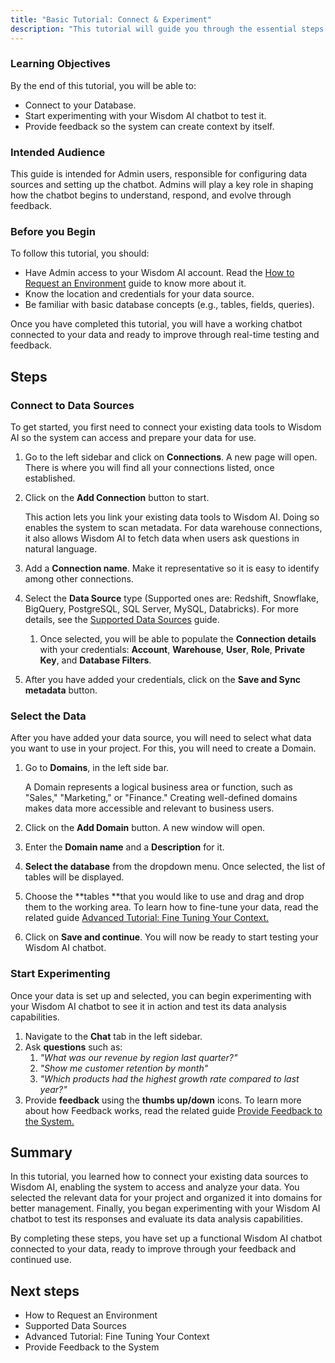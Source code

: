 ```yaml
---
title: "Basic Tutorial: Connect & Experiment"
description: "This tutorial will guide you through the essential steps to connect your data source to the Wisdom AI platform and begin testing your advanced data analytics chatbot."
---
```


### Learning Objectives

By the end of this tutorial, you will be able to:

- Connect to your Database.
- Start experimenting with your Wisdom AI chatbot to test it.
- Provide feedback so the system can create context by itself.

### Intended Audience

This guide is intended for Admin users, responsible for configuring data sources and setting up the chatbot. Admins will play a key role in shaping how the chatbot begins to understand, respond, and evolve through feedback.

### Before you Begin

To follow this tutorial, you should:

- Have Admin access to your Wisdom AI account. Read the <u>How to Request an Environment</u> guide to know more about it.
- Know the location and credentials for your data source.
- Be familiar with basic database concepts (e.g., tables, fields, queries).

Once you have completed this tutorial, you will have a working chatbot connected to your data and ready to improve through real-time testing and feedback.

## Steps

### Connect to Data Sources

To get started, you first need to connect your existing data tools to Wisdom AI so the system can access and prepare your data for use.

1. Go to the left sidebar and click on **Connections**. A new page will open. There is where you will find all your connections listed, once established.
2. Click on the **Add Connection** button to start.

   <Note>
     This action lets you link your existing data tools to Wisdom AI. Doing so enables the system to scan metadata. For data warehouse connections, it also allows Wisdom AI to fetch data when users ask questions in natural language.
   </Note>
3. Add a **Connection name**. Make it representative so it is easy to identify among other connections.
4. Select the **Data Source** type (Supported ones are: Redshift, Snowflake, BigQuery, PostgreSQL, SQL Server, MySQL, Databricks). For more details, see the <u>Supported Data Sources</u> guide.
   1. Once selected, you will be able to populate the **Connection details** with your credentials: **Account**, **Warehouse**, **User**, **Role**, **Private Key**, and **Database Filters**.
5. After you have added your credentials, click on the **Save and Sync metadata** button.

### Select the Data

After you have added your data source, you will need to select what data you want to use in your project. For this, you will need to create a Domain.

1. Go to **Domains**, in the left side bar.

   <Note>
     A Domain represents a logical business area or function, such as "Sales," "Marketing," or "Finance." Creating well-defined domains makes data more accessible and relevant to business users.
   </Note>
2. Click on the **Add Domain** button. A new window will open.
3. Enter the **Domain name** and a **Description** for it.
4. **Select the database** from the dropdown menu. Once selected, the list of tables will be displayed.
5. Choose the \*\*tables \*\*that you would like to use and drag and drop them to the working area. To learn how to fine-tune your data, read the related guide <u>Advanced Tutorial: Fine Tuning Your Context.</u>
6. Click on **Save and continue**. You will now be ready to start testing your Wisdom AI chatbot.

### Start Experimenting

Once your data is set up and selected, you can begin experimenting with your Wisdom AI chatbot to see it in action and test its data analysis capabilities.

1. Navigate to the **Chat** tab in the left sidebar.
2. Ask **questions**  such as:
   1. _"What was our revenue by region last quarter?"_
   2. _"Show me customer retention by month"_
   3. _"Which products had the highest growth rate compared to last year?"_
3. Provide **feedback** using the **thumbs up/down** icons. To learn more about how Feedback works, read the related guide <u>Provide Feedback to the System.</u>

## Summary

In this tutorial, you learned how to connect your existing data sources to Wisdom AI, enabling the system to access and analyze your data. You selected the relevant data for your project and organized it into domains for better management. Finally, you began experimenting with your Wisdom AI chatbot to test its responses and evaluate its data analysis capabilities.

By completing these steps, you have set up a functional Wisdom AI chatbot connected to your data, ready to improve through your feedback and continued use.

## Next steps

- How to Request an Environment
- Supported Data Sources
- Advanced Tutorial: Fine Tuning Your Context
- Provide Feedback to the System